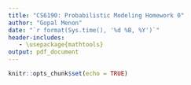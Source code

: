 ```yaml
---
title: "CS6190: Probabilistic Modeling Homework 0"
author: "Gopal Menon"
date: "`r format(Sys.time(), '%d %B, %Y')`"
header-includes:
   - \usepackage{mathtools}
output: pdf_document
---
```


```r
knitr::opts_chunk$set(echo = TRUE)
```
\begin{enumerate}
\item Let $X$ and $Y$ be continuous real-valued random variables. Prove the following:
\begin{enumerate}
\item $E\left[ E\left[X|Y \right]\right] = E\left[ X\right]$

$$
\begin{aligned}
E\left[ E\left[X|Y \right]\right] &= \int_{-\infty}^{\infty}E\left[X|Y=y \right]p_Y(y)dy\\
&= \int_{-\infty}^{\infty}\int_{-\infty}^{\infty}x\;p_{X|Y=y}(x)dx\;p_Y(y)dy\\
&= \int_{-\infty}^{\infty}\int_{-\infty}^{\infty}x\;p_{X|Y=y}(x)p_Y(y)dxdy\\
&= \int_{-\infty}^{\infty}\int_{-\infty}^{\infty}x\;p_{XY}(x, y)dxdy\\
&= \int_{-\infty}^{\infty}x\int_{-\infty}^{\infty}p_{XY}(x, y)dy\;dx\\
&= \int_{-\infty}^{\infty}x\;p_X(x)dx\\
&= E\left[ X\right]
\end{aligned}
$$
Here $p_X(x)$, $p_Y(y)$ and $p_{X|Y=y}(x)$ are the probability density functions for $X$, $Y$, and the conditional probability of $X$ given the value of $Y$. $p_{XY}(x,y)$ is the joint probability distribution function of $X$ and $Y$. I needed to look up the proof \cite{conexp} as I was not aware that the first step shown above could be done and due to this, I was getting an extra $y$ in the final result. The result I got before I looked up the proof was $yE\left[ X \right]$.

\item $Var(X) = E\left[Var(X|Y) \right] + Var(E\left[ X|Y\right])$

$$
\begin{aligned}
E\left[Var(X|Y) \right] + Var(E\left[ X|Y\right]) &= E\left[ E\left[X^2|Y\right] - E\left[X|Y\right] E\left[X|Y\right] \right] \\ &+ E\left[ E\left[X|Y\right] E\left[X|Y\right]\right] - E\left[ E\left[ X|Y \right]\right]E\left[ E\left[ X|Y \right]\right]\\
&= E \left[ E \left[ X^2|Y\right] \right] - E\left[ E\left[X|Y\right] E\left[X|Y\right] \right]\\&+ E\left[ E\left[X|Y\right] E\left[X|Y\right]\right] - E\left[X\right]E\left[X\right]\\
&= E\left[X^2 \right] - E\left[X\right]E\left[X\right]\\
&= Var(X)
\end{aligned}
$$

Before I worked out the solution above, I was using the definition $Var(X) = E\left[X^2\right] - \mu_X^2$ and that did not help. After I realized that $\mu_X = E\left[X\right]$, the solution fell in place.
\end{enumerate}

\item Consider random variables $X$ and $Y$ with joint pdf
$$
    p(x,y)= 
\begin{dcases}
    x+y,& \text{for } 0\leq x \leq 1, \text{and } 0\leq y \leq 1\\
    0,              & \text{otherwise}
\end{dcases}
$$
\begin{enumerate}

\item What is the marginal pdf $p(x)$?

\item What is the conditional pdf $p(y|x)$?

\item What is the conditional expectation $E\left[Y|X\right]$?

\item What is the covariance $Cov(X,Y)$?

\end{enumerate}

\end{enumerate}

\begin{thebibliography}{9}
 
\bibitem{conexp} 
\textit{Conditional Expectation}, www.statlect.com/fundamentals-of-probability/conditional-expectation.
 
\end{thebibliography}
